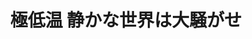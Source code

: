 ﻿---
title: "極低温 静かな世界は大騒がせ"
category: "理学院"
vol: 36
interviewee: "大熊 哲 "
url: ""
tags: []
pdf: "36-2.pdf"
career: ""
preface: "通常の超伝導体とは違った振る舞いをする第二種超伝導体の振る舞いを、量子力学を用いて説明する。極低温システム研究センターの紹介。"
---
